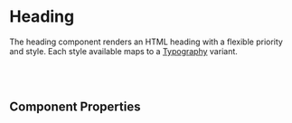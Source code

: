 
# Heading

The heading component renders an HTML heading with a flexible priority and style. Each style available maps to a [Typography](?path=/story/theming-typography--page) variant.

<Canvas>
  <Story id="text-heading--base-header" />
</Canvas>

<br />
<br />

## Component Properties

<ArgsTable of={Heading} />
